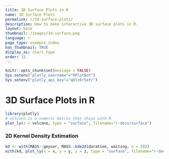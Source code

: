 ```yaml
---
title: 3D Surface Plots in R
name: 3D Surface Plots
permalink: r/3d-surface-plots/
description: How to make interactive 3D surface plots in R.
layout: base
thumbnail: /images/3d-surface.png
language: r
page_type: example_index
has_thumbnail: TRUE
display_as: chart_type
order: 15
---
```


```r
knitr::opts_chunk$set(message = FALSE)
Sys.setenv("plotly_username"="RPlotBot")
Sys.setenv("plotly_api_key"="q0lz6r5efr")
```
# 3D Surface Plots in R

```r


library(plotly)
# volcano is a numeric matrix that ships with R
plot_ly(z = volcano, type = "surface", filename="r-docs/surface")

```

### 2D Kernel Density Estimation

```r
kd <- with(MASS::geyser, MASS::kde2d(duration, waiting, n = 50))
with(kd, plot_ly(x = x, y = y, z = z, type = "surface", filename="r-docs/2d-density-surface"))
```
